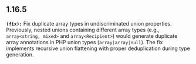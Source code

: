 ## 1.16.5
**`(fix):`** Fix duplicate array types in undiscriminated union properties. Previously, nested unions containing different array types (e.g., `array<string, mixed>` and `array<Recipient>`) would generate duplicate array annotations in PHP union types (`array|array|null`). The fix implements recursive union flattening with proper deduplication during type generation.



